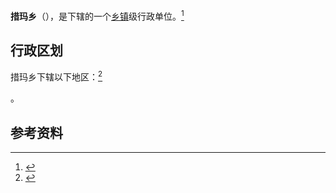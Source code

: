 {{中国乡级行政区|54/24/25/200/000}}

'''措玛乡'''（{{bo|z=མཚོ་དམར་}}），是{{PRC admin/fullname|54/24/25/200/000|3}}下辖的一个[[乡镇|乡镇]]级行政单位。<ref>{{PRC admin/ref sgc|{{PRC admin/parent|54/24/25/200/000}}}}</ref>

== 行政区划 ==

措玛乡下辖以下地区：<ref>{{PRC admin/ref sgc|54/24/25/200/000}}</ref>

{{PRC admin/children|54/24/25/200/000}}。

== 参考资料 ==

{{reflist}}

{{行政区划小作品}}
{{PRC admin/navcat|54/24/25/200/000}}